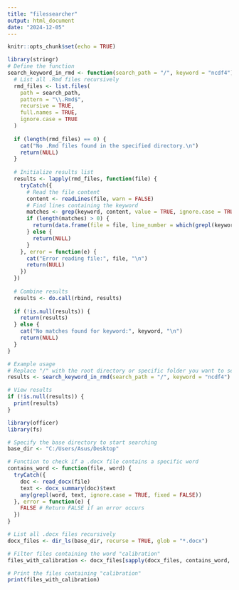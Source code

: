 ```yaml
---
title: "filessearcher"
output: html_document
date: "2024-12-05"
---
```


```r
knitr::opts_chunk$set(echo = TRUE)
```

```r
library(stringr)
# Define the function
search_keyword_in_rmd <- function(search_path = "/", keyword = "ncdf4") {
  # List all .Rmd files recursively
  rmd_files <- list.files(
    path = search_path,
    pattern = "\\.Rmd$",
    recursive = TRUE,
    full.names = TRUE,
    ignore.case = TRUE
  )
  
  if (length(rmd_files) == 0) {
    cat("No .Rmd files found in the specified directory.\n")
    return(NULL)
  }
  
  # Initialize results list
  results <- lapply(rmd_files, function(file) {
    tryCatch({
      # Read the file content
      content <- readLines(file, warn = FALSE)
      # Find lines containing the keyword
      matches <- grep(keyword, content, value = TRUE, ignore.case = TRUE)
      if (length(matches) > 0) {
        return(data.frame(file = file, line_number = which(grepl(keyword, content, ignore.case = TRUE)), text = matches))
      } else {
        return(NULL)
      }
    }, error = function(e) {
      cat("Error reading file:", file, "\n")
      return(NULL)
    })
  })
  
  # Combine results
  results <- do.call(rbind, results)
  
  if (!is.null(results)) {
    return(results)
  } else {
    cat("No matches found for keyword:", keyword, "\n")
    return(NULL)
  }
}

# Example usage
# Replace "/" with the root directory or specific folder you want to search
results <- search_keyword_in_rmd(search_path = "/", keyword = "ncdf4")

# View results
if (!is.null(results)) {
  print(results)
}

```

```r


library(officer)
library(fs)

# Specify the base directory to start searching
base_dir <- "C:/Users/Asus/Desktop"

# Function to check if a .docx file contains a specific word
contains_word <- function(file, word) {
  tryCatch({
    doc <- read_docx(file)
    text <- docx_summary(doc)$text
    any(grepl(word, text, ignore.case = TRUE, fixed = FALSE))
  }, error = function(e) {
    FALSE # Return FALSE if an error occurs
  })
}

# List all .docx files recursively
docx_files <- dir_ls(base_dir, recurse = TRUE, glob = "*.docx")

# Filter files containing the word "calibration"
files_with_calibration <- docx_files[sapply(docx_files, contains_word, word = "author contribution")]

# Print the files containing "calibration"
print(files_with_calibration)


```



```r
```



```r
```



```r
```



```r
```



```r
```



```r
```



```r
```



```r
```



```r
```



```r
```



```r
```



```r
```



```r
```



```r
```



```r
```





